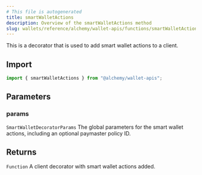 ```yaml
---
# This file is autogenerated
title: smartWalletActions
description: Overview of the smartWalletActions method
slug: wallets/reference/alchemy/wallet-apis/functions/smartWalletActions
---
```


This is a decorator that is used to add smart wallet actions to a client.

## Import

```ts
import { smartWalletActions } from "@alchemy/wallet-apis";
```

## Parameters

### params

`SmartWalletDecoratorParams`
The global parameters for the smart wallet actions, including an optional paymaster policy ID.

## Returns

`Function`
A client decorator with smart wallet actions added.
